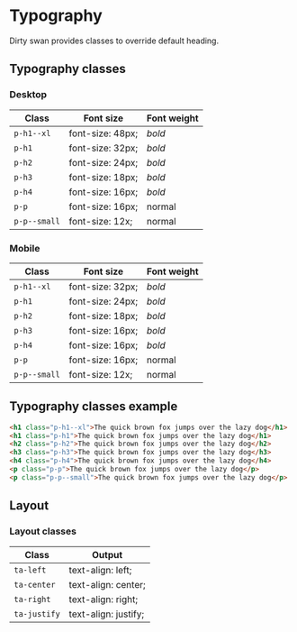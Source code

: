

<Meta title="Base/Typography" />

# Typography

Dirty swan provides classes to override default heading.

## Typography classes

### Desktop

| Class        | Font size        | Font weight |
| ------------ | ---------------- | ----------- |
| `p-h1--xl`   | font-size: 48px; | _bold_      |
| `p-h1`       | font-size: 32px; | _bold_      |
| `p-h2`       | font-size: 24px; | _bold_      |
| `p-h3`       | font-size: 18px; | _bold_      |
| `p-h4`       | font-size: 16px; | _bold_      |
| `p-p`        | font-size: 16px; | normal      |
| `p-p--small` | font-size: 12x;  | normal      |

### Mobile

| Class        | Font size        | Font weight |
| ------------ | ---------------- | ----------- |
| `p-h1--xl`   | font-size: 32px; | _bold_      |
| `p-h1`       | font-size: 24px; | _bold_      |
| `p-h2`       | font-size: 18px; | _bold_      |
| `p-h3`       | font-size: 16px; | _bold_      |
| `p-h4`       | font-size: 16px; | _bold_      |
| `p-p`        | font-size: 16px; | normal      |
| `p-p--small` | font-size: 12x;  | normal      |

## Typography classes example

<Preview>
  <Typography />
</Preview>

```html
<h1 class="p-h1--xl">The quick brown fox jumps over the lazy dog</h1>
<h1 class="p-h1">The quick brown fox jumps over the lazy dog</h1>
<h2 class="p-h2">The quick brown fox jumps over the lazy dog</h2>
<h3 class="p-h3">The quick brown fox jumps over the lazy dog</h3>
<h4 class="p-h4">The quick brown fox jumps over the lazy dog</h4>
<p class="p-p">The quick brown fox jumps over the lazy dog</p>
<p class="p-p--small">The quick brown fox jumps over the lazy dog</p>
```

## Layout

### Layout classes

| Class        | Output               |
| ------------ | -------------------- |
| `ta-left`    | text-align: left;    |
| `ta-center`  | text-align: center;  |
| `ta-right`   | text-align: right;   |
| `ta-justify` | text-align: justify; |
